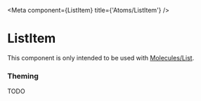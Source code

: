 

<Meta
  component={ListItem}
  title={'Atoms/ListItem'}
/>

# ListItem

This component is only intended to be used with [Molecules/List](/?path=/docs/molecules-list).

### Theming

TODO

